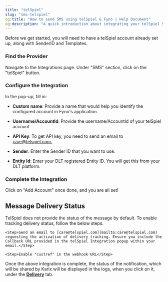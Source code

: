 ```yaml
---
title: "telSpiel"
slug: "sms-telspiel"
og:title: "How to send SMS using telSpiel & Fyno | Help Document"
og:description: "A quick introduction about integrating your telSpiel SMS account into Fyno."
---
```


Before we get started, you will need to have a telSpiel account already set up, along with SenderID and Templates.

<Steps>

### Find the Provider

Navigate to the Integrations page. Under "SMS" section, click on the "telSpiel" button.

### Configure the Integration

In the pop-up, fill in:

- **Custom name**: Provide a name that would help you identify the configured account in Fyno's application.

- **Username/AccountId**: Provide the username/AccountId of your telSpiel account

- **API Key**: To get API key, you need to send an email to [care@telspiel.com.](mailto:care@telspiel.com.)

- **Sender**: Enter the Sender ID that you want to use.

- **Entity Id**: Enter your DLT registered Entity ID. You will get this from your DLT platform.

### Complete the Integration

Click on "Add Account" once done, and you are all set!

</Steps>

## Message Delivery Status

TelSpiel does not provide the status of the message by default. To enable tracking delivery status, follow the below steps.

<Steps>

    <Step>Send an email to [care@telspiel.com](mailto:care@telspiel.com) requesting the activation of delivery tracking. Ensure you include the Callback URL provided in the telSpiel Integration popup within your email.</Step>

    <Step>Enable "custref" in the webhook URL</Step>

</Steps>

Once the above integration is complete, the status of the notification, which will be shared by Karix will be displayed in the logs, when you click on it, under the **[Delivery](./log-details-delivery)** tab.
